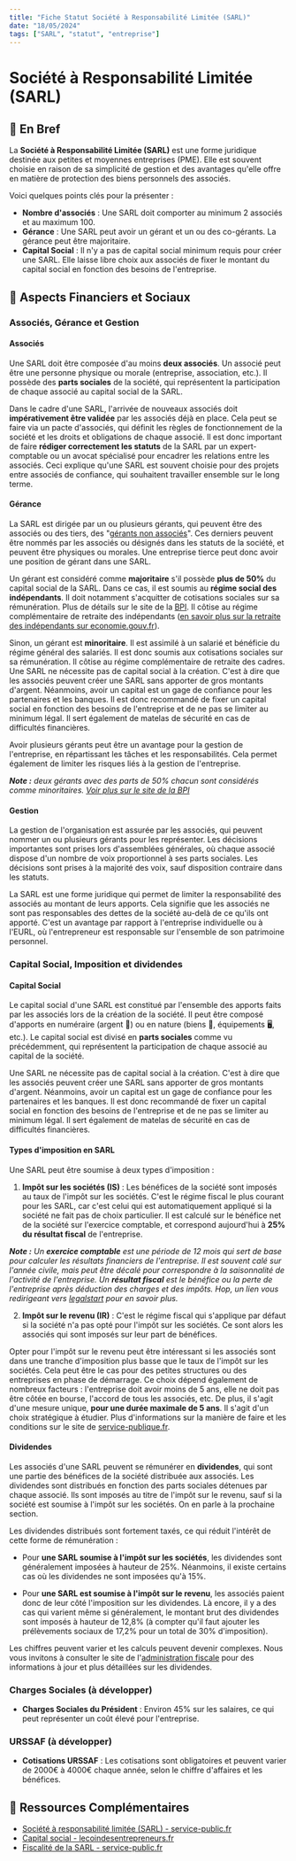 ```yaml
---
title: "Fiche Statut Société à Responsabilité Limitée (SARL)"
date: "18/05/2024"
tags: ["SARL", "statut", "entreprise"]
---
```


# Société à Responsabilité Limitée (SARL)

## 📝 En Bref

La **Société à Responsabilité Limitée (SARL)** est une forme juridique destinée aux petites et moyennes entreprises (PME). Elle est souvent choisie en raison de sa simplicité de gestion et des avantages qu'elle offre en matière de protection des biens personnels des associés. 

Voici quelques points clés pour la présenter :

- **Nombre d'associés** : Une SARL doit comporter au minimum 2 associés et au maximum 100.
- **Gérance** : Une SARL peut avoir un gérant et un ou des co-gérants. La gérance peut être majoritaire.
- **Capital Social** : Il n'y a pas de capital social minimum requis pour créer une SARL. Elle laisse libre choix aux associés de fixer le montant du capital social en fonction des besoins de l'entreprise.

## 📜 Aspects Financiers et Sociaux

###  Associés, Gérance et Gestion

#### Associés

Une SARL doit être composée d'au moins **deux associés**. Un associé peut être une personne physique ou morale (entreprise, association, etc.). Il possède des **parts sociales** de la société, qui représentent la participation de chaque associé au capital social de la SARL.

Dans le cadre d'une SARL, l'arrivée de nouveaux associés doit **impérativement être validée** par les associés déjà en place. Cela peut se faire via un pacte d'associés, qui définit les règles de fonctionnement de la société et les droits et obligations de chaque associé. Il est donc important de faire **rédiger correctement les statuts** de la SARL par un expert-comptable ou un avocat spécialisé pour encadrer les relations entre les associés. Ceci explique qu'une SARL est souvent choisie pour des projets entre associés de confiance, qui souhaitent travailler ensemble sur le long terme.

#### Gérance

La SARL est dirigée par un ou plusieurs gérants, qui peuvent être des associés ou des tiers, des "[gérants non associés](https://www.l-expert-comptable.com/a/7105-qu-est-ce-qu-un-gerant-non-associe-en-sarl.html)". Ces derniers peuvent être nommés par les associés ou désignés dans les statuts de la société, et peuvent être physiques ou morales. Une entreprise tierce peut donc avoir une position de gérant dans une SARL.

Un gérant est considéré comme **majoritaire** s'il possède **plus de 50%** du capital social de la SARL. Dans ce cas, il est soumis au **régime social des indépendants**. Il doit notamment s'acquitter de cotisations sociales sur sa rémunération. Plus de détails sur le site de la [BPI](https://bpifrance-creation.fr/encyclopedie/statut-du-dirigeant-son-conjoint/regime-social-du-dirigeant/gerant-minoritaire-ou). Il côtise au régime complémentaire de retraite des indépendants ([en savoir plus sur la retraite des indépendants sur economie.gouv.fr](https://www.economie.gouv.fr/entreprises/securite-sociale-independants)).  

Sinon, un gérant est **minoritaire**. Il est assimilé à un salarié et bénéficie du régime général des salariés. Il est donc soumis aux cotisations sociales sur sa rémunération. Il côtise au régime complémentaire de retraite des cadres.
Une SARL ne nécessite pas de capital social à la création. C'est à dire que les associés peuvent créer une SARL sans apporter de gros montants d'argent. Néanmoins, avoir un capital est un gage de confiance pour les partenaires et les banques. Il est donc recommandé de fixer un capital social en fonction des besoins de l'entreprise et de ne pas se limiter au minimum légal. Il sert également de matelas de sécurité en cas de difficultés financières.

Avoir plusieurs gérants peut être un avantage pour la gestion de l'entreprise, en répartissant les tâches et les responsabilités. Cela permet également de limiter les risques liés à la gestion de l'entreprise.

***Note :** deux gérants avec des parts de 50% chacun sont considérés comme minoritaires. [Voir plus sur le site de la BPI](https://bpifrance-creation.fr/encyclopedie/statut-du-dirigeant-son-conjoint/regime-social-du-dirigeant/gerant-minoritaire-ou)*

#### Gestion

La gestion de l'organisation est assurée par les associés, qui peuvent nommer un ou plusieurs gérants pour les représenter. Les décisions importantes sont prises lors d'assemblées générales, où chaque associé dispose d'un nombre de voix proportionnel à ses parts sociales. Les décisions sont prises à la majorité des voix, sauf disposition contraire dans les statuts.

La SARL est une forme juridique qui permet de limiter la responsabilité des associés au montant de leurs apports. Cela signifie que les associés ne sont pas responsables des dettes de la société au-delà de ce qu'ils ont apporté. C'est un avantage par rapport à l'entreprise individuelle ou à l'EURL, où l'entrepreneur est responsable sur l'ensemble de son patrimoine personnel.

### Capital Social, Imposition et dividendes

#### Capital Social

Le capital social d'une SARL est constitué par l'ensemble des apports faits par les associés lors de la création de la société. Il peut être composé d'apports en numéraire (argent 🤑) ou en nature (biens 🏢, équipements 🖥️, etc.). Le capital social est divisé en **parts sociales** comme vu précédemment, qui représentent la participation de chaque associé au capital de la société.

Une SARL ne nécessite pas de capital social à la création. C'est à dire que les associés peuvent créer une SARL sans apporter de gros montants d'argent. Néanmoins, avoir un capital est un gage de confiance pour les partenaires et les banques. Il est donc recommandé de fixer un capital social en fonction des besoins de l'entreprise et de ne pas se limiter au minimum légal. Il sert également de matelas de sécurité en cas de difficultés financières.

#### Types d'imposition en SARL

Une SARL peut être soumise à deux types d'imposition :

1. **Impôt sur les sociétés (IS)** : Les bénéfices de la société sont imposés au taux de l'impôt sur les sociétés. C'est le régime fiscal le plus courant pour les SARL, car c'est celui qui est automatiquement appliqué si la société ne fait pas de choix particulier. Il est calculé sur le bénéfice net de la société sur l'exercice comptable, et correspond aujourd'hui à **25% du résultat fiscal** de l'entreprise. 

***Note :** Un **exercice comptable** est une période de 12 mois qui sert de base pour calculer les résultats financiers de l'entreprise. Il est souvent calé sur l'année civile, mais peut être décalé pour correspondre à la saisonnalité de l'activité de l'entreprise. Un **résultat fiscal** est le bénéfice ou la perte de l'entreprise après déduction des charges et des impôts. Hop, un lien vous redirigeant vers [legalstart](https://www.legalstart.fr/fiches-pratiques/comptabilite-entreprise/resultat-fiscal) pour en savoir plus.*

2. **Impôt sur le revenu (IR)** : C'est le régime fiscal qui s'applique par défaut si la société n'a pas opté pour l'impôt sur les sociétés. Ce sont alors les associés qui sont imposés sur leur part de bénéfices. 

Opter pour l'impôt sur le revenu peut être intéressant si les associés sont dans une tranche d'imposition plus basse que le taux de l'impôt sur les sociétés. Cela peut être le cas pour des petites structures ou des entreprises en phase de démarrage. Ce choix dépend également de nombreux facteurs : l'entreprise doit avoir moins de 5 ans, elle ne doit pas être côtée en bourse, l'accord de tous les associés, etc. De plus, il s'agit d'une mesure unique, **pour une durée maximale de 5 ans**. Il s'agit d'un choix stratégique à étudier. Plus d'informations sur la manière de faire et les conditions sur le site de [service-publique.fr](https://entreprendre.service-public.fr/vosdroits/F31265).

#### Dividendes

Les associés d'une SARL peuvent se rémunérer en **dividendes**, qui sont une partie des bénéfices de la société distribuée aux associés. Les dividendes sont distribués en fonction des parts sociales détenues par chaque associé. Ils sont imposés au titre de l'impôt sur le revenu, sauf si la société est soumise à l'impôt sur les sociétés. On en parle à la prochaine section.

Les dividendes distribués sont fortement taxés, ce qui réduit l'intérêt de cette forme de rémunération :

- Pour **une SARL soumise à l'impôt sur les sociétés**, les dividendes sont généralement imposées à hauteur de 25%. Néanmoins, il existe certains cas où les dividendes ne sont imposées qu'à 15%.

- Pour **une SARL est soumise à l'impôt sur le revenu**, les associés paient donc de leur côté l'imposition sur les dividendes. Là encore, il y a des cas qui varient même si généralement, le montant brut des dividendes sont imposés à hauteur de 12,8% (à compter qu'il faut ajouter les prélèvements sociaux de 17,2% pour un total de 30% d'imposition).

Les chiffres peuvent varier et les calculs peuvent devenir complexes. Nous vous invitons à consulter le site de l'[administration fiscale](https://entreprendre.service-public.fr/vosdroits/F32963) pour des informations à jour et plus détaillées sur les dividendes.

### Charges Sociales (à développer)

- **Charges Sociales du Président** : Environ 45% sur les salaires, ce qui peut représenter un coût élevé pour l'entreprise.

### URSSAF (à développer)
- **Cotisations URSSAF** : Les cotisations sont obligatoires et peuvent varier de 2000€ à 4000€ chaque année, selon le chiffre d'affaires et les bénéfices.

## 🛜 Ressources Complémentaires

- [Société à responsabilité limitée (SARL) - service-public.fr](https://entreprendre.service-public.fr/vosdroits/F37411)
- [Capital social - lecoindesentrepreneurs.fr](https://www.lecoindesentrepreneurs.fr/le-capital-social/)
-  [Fiscalité de la SARL - service-public.fr](https://entreprendre.service-public.fr/vosdroits/F36211 )

